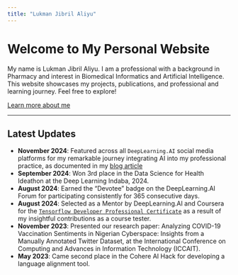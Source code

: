 ```yaml
---
title: "Lukman Jibril Aliyu"
---
```


# Welcome to My Personal Website

My name is Lukman Jibril Aliyu. I am a professional with a background in Pharmacy and interest in Biomedical Informatics and Artificial Intelligence. This website showcases my projects, publications, and professional and learning journey. Feel free to explore!

[Learn more about me](about.qmd)


---

## Latest Updates

- **November 2024**: Featured across all `DeepLearning.AI` social media platforms for my remarkable journey integrating AI into my professional practice, as documented in my [blog article](https://lukmanaj.github.io/ailearningloop/posts/dlai-feature/)
- **September 2024**: Won 3rd place in the Data Science for Health Ideathon at the Deep Learning Indaba, 2024. 
- **August 2024**: Earned the "Devotee" badge on the DeepLearning.AI Forum for participating consistently for 365 consecutive days.
- **August 2024**: Selected as a Mentor by DeepLearning.AI and Coursera for the [`Tensorflow Developer Professional Certificate`](https://www.coursera.org/professional-certificates/tensorflow-in-practice) as a result of my insightful contributions as a course tester.
- **November 2023**: Presented our research paper: Analyzing COVID-19 Vaccination Sentiments in Nigerian Cyberspace: Insights from a Manually Annotated Twitter Dataset, at the International Conference on Computing and Advances in Information Technology (ICCAIT).
- **May 2023**: Came second place in the Cohere AI Hack for developing a language alignment tool.
